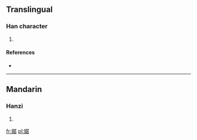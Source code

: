 ==Translingual==

===Han character===
{{Han char|rn=38|rad=女|as=08|sn=11|four=|canj=女尸十口 (VSJR)}}

# {{defn|Han|sort=女08}}

====References====
* {{Han ref|kx=0265.250|dkj=06443|hdz=21062.080|uh=5A6E|ud=23150}}

----

==Mandarin==

===Hanzi===
{{cmn-hanzi|pin=[[jū]] ([[ju1]])|wg=<sup>u</sup>}}

# {{defn|Mandarin|sort=女08}}

[[fr:婮]]
[[pl:婮]]
